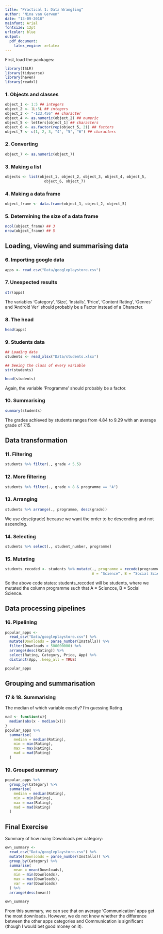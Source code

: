 ```yaml
---
title: "Practical 1: Data Wrangling"
author: "Nina van Gerwen"
date: "13-09-2018"
mainfont: Arial
fontsize: 12pt
urlcolor: blue
output: 
  pdf_document:
    latex_engine: xelatex
---
```


First, load the packages:

```r
library(ISLR)
library(tidyverse)
library(haven)
library(readxl)
```

### 1. Objects and classes

```r
object_1 <- 1:5 ## integers
object_2 <- 1L:5L ## integers
object_3 <- "-123.456" ## character
object_4 <- as.numeric(object_2) ## numeric
object_5 <- letters[object_1] ## characters
object_6 <- as.factor(rep(object_5, 2)) ## factors
object_7 <- c(1, 2, 3, "4", "5", "6") ## characters
```

### 2. Converting

```r
object_7 <- as.numeric(object_7)
```

### 3. Making a list

```r
objects <- list(object_1, object_2, object_3, object_4, object_5,
                  object_6, object_7)
```

### 4. Making a data frame

```r
object_frame <- data.frame(object_1, object_2, object_5)
```

### 5. Determining the size of a data frame

```r
ncol(object_frame) ## 3
nrow(object_frame) ## 5
```

## Loading, viewing and summarising data

### 6. Importing google data

```r
apps <- read_csv("Data/googleplaystore.csv")
```

### 7. Unexpected results

```r
str(apps)
```
The variables 'Category', 'Size', 'Installs', 'Price', 'Content Rating',
'Genres' and 'Android Ver' should probably be a Factor instead of a Character.

### 8. The head

```r
head(apps)
```

### 9. Students data

```r
## Loading data
students <- read_xlsx("Data/students.xlsx")

## Seeing the class of every variable
str(students)

head(students)
```

Again, the variable 'Programme' should probably be a factor. 

### 10. Summarising 

```r
summary(students)
```
The grades achieved by students ranges from 4.84 to 9.29 with an average
grade of 7.15.

## Data transformation

### 11. Filtering

```r
students %>% filter(., grade < 5.5)
```

### 12. More filtering

```r
students %>% filter(., grade > 8 & programme == "A")
```

### 13. Arranging

```r
students %>% arrange(., programme, desc(grade))
```
We use desc(grade) because we want the order to be descending and not
ascending.

### 14. Selecting

```r
students %>% select(., student_number, programme)
```
### 15. Mutating

```r
students_recoded <- students %>% mutate(., programme = recode(programme, 
                                        A = "Science", B = "Social Science"))
```

So the above code states: students_recoded will be students, where
we mutated the column programme such that A = Sciencce, B = Social Science.

## Data processing pipelines

### 16. Pipelining

```r
popular_apps <-
  read_csv("Data/googleplaystore.csv") %>%
  mutate(Downloads = parse_number(Installs)) %>%
  filter(Downloads > 500000000) %>%
  arrange(desc(Rating)) %>%
  select(Rating, Category, Price, App) %>%
  distinct(App, .keep_all = TRUE)

popular_apps
```

## Grouping and summarisation

### 17 & 18. Summarising

The median of which variable exactly? I'm guessing Rating.

```r
mad <- function(x){
  median(abs(x - median(x)))
}
popular_apps %>%
  summarise(
    median = median(Rating),
    min = min(Rating),
    max = max(Rating),
    mad = mad(Rating)
  )
```

### 19. Grouped summary

```r
popular_apps %>%
  group_by(Category) %>%
  summarise(
    median = median(Rating),
    min = min(Rating),
    max = max(Rating),
    mad = mad(Rating)
  )
```

## Final Exercise

Summary of how many Downloads per category:

```r
own_summary <-
  read_csv("Data/googleplaystore.csv") %>%
  mutate(Downloads = parse_number(Installs)) %>%
  group_by(Category) %>%
  summarise(
    mean = mean(Downloads),
    min = min(Downloads),
    max = max(Downloads),
    var = var(Downloads)
  ) %>%
  arrange(desc(mean))

own_summary
```
From this summary, we can see that on average 'Communication' apps get the most downloads. However, we do not know whether the difference between the other apps categories and Communication is significant (though I would bet good money on it).

